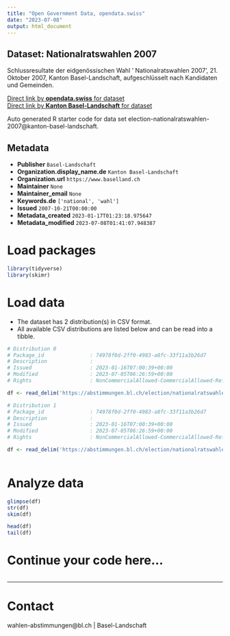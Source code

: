```yaml
---
title: "Open Government Data, opendata.swiss"
date: "2023-07-08"
output: html_document
---
```


## Dataset: Nationalratswahlen 2007

Schlussresultate der eidgenössischen Wahl ' Nationalratswahlen 2007', 21. Oktober 2007, Kanton Basel-Landschaft, aufgeschlüsselt nach Kandidaten und Gemeinden.

[Direct link by **opendata.swiss** for dataset](https://opendata.swiss/de/dataset/nationalratswahlen-2007)<br>
[Direct link by **Kanton Basel-Landschaft** for dataset](https://abstimmungen.bl.ch/election/nationalratswahlen-2007/data)

Auto generated R starter code for data set election-nationalratswahlen-2007@kanton-basel-landschaft.

## Metadata

- **Publisher** `Basel-Landschaft`
- **Organization.display_name.de** `Kanton Basel-Landschaft`
- **Organization.url** `https://www.baselland.ch`
- **Maintainer** `None`
- **Maintainer_email** `None`
- **Keywords.de** `['national', 'wahl']`
- **Issued** `2007-10-21T00:00:00`
- **Metadata_created** `2023-01-17T01:23:18.975647`
- **Metadata_modified** `2023-07-08T01:41:07.948387`


# Load packages

```r

library(tidyverse)
library(skimr)

```

# Load data

-   The dataset has 2 distribution(s) in CSV format.
-   All available CSV distributions are listed below and can be read into a tibble.

```r

# Distribution 0
# Package_id               : 74978f0d-2ff0-4983-a8fc-33f11a3b26d7
# Description              : 
# Issued                   : 2023-01-16T07:00:39+00:00
# Modified                 : 2023-07-05T06:26:59+00:00
# Rights                   : NonCommercialAllowed-CommercialAllowed-ReferenceRequired

df <- read_delim('https://abstimmungen.bl.ch/election/nationalratswahlen-2007/data-csv')

# Distribution 1
# Package_id               : 74978f0d-2ff0-4983-a8fc-33f11a3b26d7
# Description              : 
# Issued                   : 2023-01-16T07:00:39+00:00
# Modified                 : 2023-07-05T06:26:59+00:00
# Rights                   : NonCommercialAllowed-CommercialAllowed-ReferenceRequired

df <- read_delim('https://abstimmungen.bl.ch/election/nationalratswahlen-2007/data-parties-csv')



```

# Analyze data

```r

glimpse(df)
str(df)
skim(df)

head(df)
tail(df)

```

# Continue your code here...

```r

```

------------------------------------------------------------------------

# Contact

wahlen-abstimmungen@bl.ch | Basel-Landschaft
